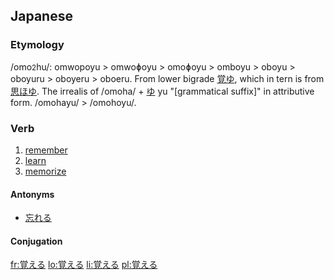 ==Japanese==
{{ja-kanjitab|覚}}

===Etymology===
/omo<small>2</small>hu/: omwopoyu > omwoɸoyu > omoɸoyu > omboyu > oboyu > oboyuru > oboyeru > oboeru.
From lower bigrade [[覚ゆ]], which in tern is from [[思ほゆ]]. The irrealis of {{term|sc=Jpan|思ふ|tr=omohu||think}} /omoha/ + [[ゆ]] yu "[grammatical suffix]" in attributive form. /omohayu/ > /omohoyu/.

===Verb===
{{ja-verb|k|hira=おぼえる|rom=oboeru|type=2|tr=trans}}

# [[remember]]
# [[learn]]
# [[memorize]]

====Antonyms====
*[[忘れる]]

====Conjugation====
{{ja-ichi|覚え|おぼえ|oboe}}

[[fr:覚える]]
[[lo:覚える]]
[[li:覚える]]
[[pl:覚える]]